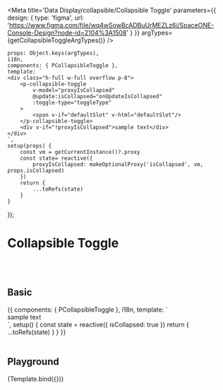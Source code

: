 



<Meta title='Data Display/collapsible/Collapsible Toggle' parameters={{
    design: {
        type: 'figma',
        url: 'https://www.figma.com/file/wq4wSowBcADBuUrMEZLz6i/SpaceONE-Console-Design?node-id=2104%3A1508'
    }
}} argTypes={getCollapsibleToggleArgTypes()} />


    props: Object.keys(argTypes),
    i18n,
    components: { PCollapsibleToggle },
    template: `
    <div class="h-full w-full overflow p-8">
        <p-collapsible-toggle
            v-model="proxyIsCollapsed"
            @update:isCollapsed="onUpdateIsCollapsed"
            :toggle-type="toggleType"
        >
            <span v-if="defaultSlot" v-html="defaultSlot"/>
        </p-collapsible-toggle>
        <div v-if="!proxyIsCollapsed">sample text</div>
    </div>
    `,
    setup(props) {
        const vm = getCurrentInstance()?.proxy
        const state= reactive({
            proxyIsCollapsed: makeOptionalProxy('isCollapsed', vm, props.isCollapsed)
        })
        return {
            ...toRefs(state)
        }
    }
});


# Collapsible Toggle
<br/>
<br/>

## Basic

<Canvas>
    <Story name="Basic">
{{
    components: { PCollapsibleToggle },
    i18n,
    template: `
    <div class="h-full w-full overflow p-8">
        <p-collapsible-toggle v-model="isCollapsed" />
        <div v-if="!isCollapsed">sample text</div>
    </div>
    `,
    setup() {
        const state = reactive({
            isCollapsed: true
        })
        return {
            ...toRefs(state)
        }
    }
}}
    </Story>
</Canvas>

<br/>
<br/>

## Playground

<Canvas>
    <Story name="Playground">
        {Template.bind({})}
    </Story>
</Canvas>

<ArgsTable story="Playground"/>
